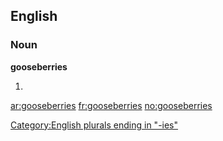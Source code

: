 ==English==

===Noun===
'''gooseberries'''

# {{plural of|[[gooseberry]]}}

[[Category:English plurals ending in "-ies"]]

[[ar:gooseberries]]
[[fr:gooseberries]]
[[no:gooseberries]]